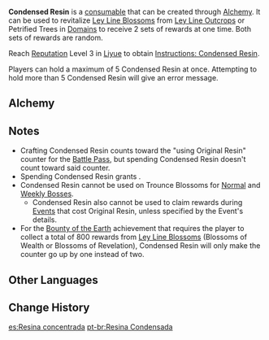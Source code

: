 {{Item Infobox
|id           = 220007
|image        = Item Condensed Resin.png
|type         = Consumables
|invCategory  = Precious Items
|rarity       = 4
|effect       = Can be used to revitalize [[Ley Line Blossom]]s from [[Ley Line Outcrops]] or Petrified Trees in [[Domains]] to receive 2 sets of rewards at one time. This includes double the amount of [[Adventure EXP]] and [[Companionship EXP]].
|description  = Condensed tree resin that can be used instead of [[Original Resin]] to revitalize Petrified Trees and [[Ley Line Outcrops|Ley Line Blossoms]] to receive greater rewards. Crystal filled with immense energy. The silver-white [[Irminsul]] trees and blossoms are connected to ley lines that have become blocked over time. The energy contained in tree resin can purify the obstructing substance.
|recipe       = Reach [[Reputation]] Level 3 in [[Liyue]]
}}
'''Condensed Resin''' is a [[consumables|consumable]] that can be created through [[Alchemy]]. It can be used to revitalize [[Ley Line Blossom]]s from [[Ley Line Outcrops]] or Petrified Trees in [[Domains]] to receive 2 sets of rewards at one time. Both sets of rewards are random.

Reach [[Reputation]] Level 3 in [[Liyue]] to obtain [[Instructions: Condensed Resin]].

Players can hold a maximum of 5 Condensed Resin at once. Attempting to hold more than 5 Condensed Resin will give an error message.

==Alchemy==
{{Recipe
|type = Crafting
|Crystal Core = 1
|Original Resin = 40
|Mora = 100
|sort = Crystal Core,Original Resin,Mora
}}

==Notes==
*Crafting Condensed Resin counts toward the "using Original Resin" counter for the [[Battle Pass]], but spending Condensed Resin doesn't count toward said counter.
*Spending Condensed Resin grants {{Item|Adventure EXP|24|x=200}}.
*Condensed Resin cannot be used on Trounce Blossoms for [[Normal Bosses|Normal]] and [[Weekly Bosses]].
**Condensed Resin also cannot be used to claim rewards during [[Events]] that cost Original Resin, unless specified by the Event's details.
*For the [[Bounty of the Earth]] achievement that requires the player to collect a total of 800 rewards from [[Ley Line Blossom]]s (Blossoms of Wealth or Blossoms of Revelation), Condensed Resin will only make the counter go up by one instead of two.

==Other Languages==
{{Other Languages
|en      = Condensed Resin
|zhs     = 浓缩树脂
|zhs_rm  = Nóngsuō Shùzhī
|zht     = 濃縮樹脂
|zht_rm  = Nóngsuō Shùzhī
|zh_tl   = Condensed Resin
|ja      = {{Rubi|濃|のう|縮|しゅく|樹|じゅ|脂|し}}
|ja_rm   = Noushuku Jushi
|ja_tl   = Condensed Resin
|ko      = 농축 레진
|ko_rm   = Nongchuk Rejin
|ko_tl   = Condensed Resin
|es      = Resina concentrada
|es_tl   = Concentrated Resin
|fr      = Résine condensée
|fr_tl   = Condensed Resin
|ru      = Густая смола
|ru_tl   = Thick Resin
|th      = Condensed Resin
|vi      = Nhựa Cô Đặc
|vi_tl   = 
|de      = Angereichertes Harz
|de_tl   = Fortified Resin
|id      = Condensed Resin
|pt      = Resina Condensada
|pt_tl   = Condensed Resin
}}

==Change History==
{{Change History|1.1}}

[[es:Resina concentrada]]
[[pt-br:Resina Condensada]]